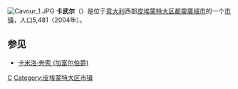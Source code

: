 {{NoteTA
|G1=地名
}}
[[File:Cavour_1.JPG|thumb]]
'''卡武尔'''（{{lang-it|Cavour}}）是位于[[意大利|意大利]]西部[[皮埃蒙特大区|皮埃蒙特大区]][[都靈廣域市|都靈廣域市]]的一个[[市镇_(意大利)|市镇]]，人口5,481（2004年）。

==参见==
*[[卡米洛·奔索_(加富尔伯爵)|卡米洛·奔索 (加富尔伯爵)]]

{{都灵广域市市镇}}
{{italy-geo-stub}}

[[Category:都灵广域市市镇|C]]
[[Category:皮埃蒙特大区市镇|Category:皮埃蒙特大区市镇]]